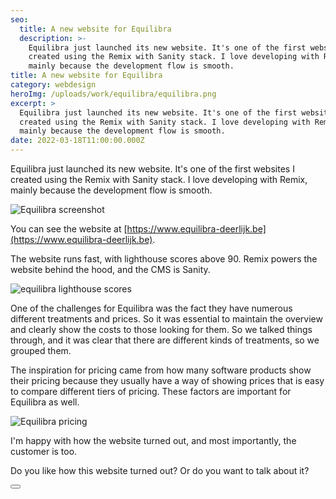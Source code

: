 ```yaml
---
seo:
  title: A new website for Equilibra
  description: >-
    Equilibra just launched its new website. It's one of the first websites I
    created using the Remix with Sanity stack. I love developing with Remix,
    mainly because the development flow is smooth.
title: A new website for Equilibra
category: webdesign
heroImg: /uploads/work/equilibra/equilibra.png
excerpt: >
  Equilibra just launched its new website. It's one of the first websites I
  created using the Remix with Sanity stack. I love developing with Remix,
  mainly because the development flow is smooth.
date: 2022-03-18T11:00:00.000Z
---
```


Equilibra just launched its new website. It's one of the first websites I
created using the Remix with Sanity stack. I love developing with Remix, mainly
because the development flow is smooth.

![Equilibra screenshot](/uploads/work/equilibra/equilibra-deerlijk-screenshot_nmlkca.png 'Equilibra screenshot')

You can see the website at
[https://www.equilibra-deerlijk.be](https://www.equilibra-deerlijk.be).

The website runs fast, with lighthouse scores above 90. Remix powers the website
behind the hood, and the CMS is Sanity.

![equilibra lighthouse scores](/uploads/work/equilibra/equilibra-lighthouse-scores_wzxatv.png 'equilibra lighthouse scores')

One of the challenges for Equilibra was the fact they have numerous different
treatments and prices. So it was essential to maintain the overview and clearly
show the costs to those looking for them. So we talked things through, and it
was clear that there are different kinds of treatments, so we grouped them.

The inspiration for pricing came from how many software products show their
pricing because they usually have a way of showing prices that is easy to
compare different tiers of pricing. These factors are important for
Equilibra as well.

![Equilibra pricing](/uploads/work/equilibra/equilibra-pricing-screenshot_blbmrz.png 'Equilibra pricing')

I'm happy with how the website turned out, and most importantly, the customer is
too.

Do you like how this website turned out? Or do you want to talk about it?

<Button text="Get in touch" variant="primary" href="contact" />
